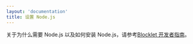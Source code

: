 ```yaml
---
layout: 'documentation'
title: 设置 Node.js
---
```


关于为什么需要 Node.js 以及如何安装 Node.js，请参考[Blocklet 开发者指南](https://developer.blocklet.io/docs/zh/quick-start/nodejs)。

